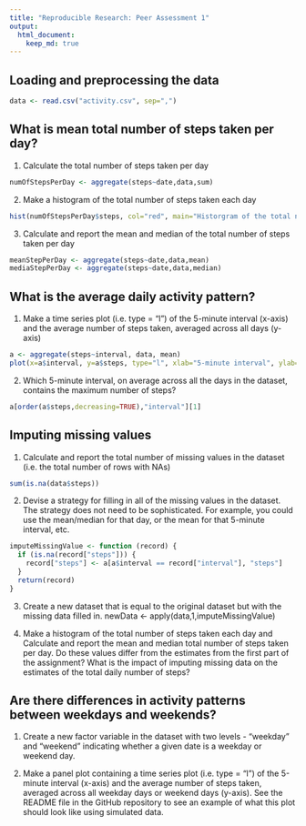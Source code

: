 ```yaml
---
title: "Reproducible Research: Peer Assessment 1"
output: 
  html_document:
    keep_md: true
---
```



## Loading and preprocessing the data
```r
data <- read.csv("activity.csv", sep=",")
```

## What is mean total number of steps taken per day?
1. Calculate the total number of steps taken per day
```r
numOfStepsPerDay <- aggregate(steps~date,data,sum)
```

2. Make a histogram of the total number of steps taken each day
```r
hist(numOfStepsPerDay$steps, col="red", main="Historgram of the total number of steps taken each day", xlab="Number of Steps")
```

3. Calculate and report the mean and median of the total number of steps taken per day
```r
meanStepPerDay <- aggregate(steps~date,data,mean)
mediaStepPerDay <- aggregate(steps~date,data,median)
```

## What is the average daily activity pattern?
1. Make a time series plot (i.e. type = "l") of the 5-minute interval (x-axis) and the average number of steps taken, averaged across all days (y-axis)
```r
a <- aggregate(steps~interval, data, mean)
plot(x=a$interval, y=a$steps, type="l", xlab="5-minute interval", ylab="Average number of steps taken (across all days)")
```

2. Which 5-minute interval, on average across all the days in the dataset, contains the maximum number of steps?
```r
a[order(a$steps,decreasing=TRUE),"interval"][1]
```

## Imputing missing values
1. Calculate and report the total number of missing values in the dataset (i.e. the total number of rows with NAs)
```r
sum(is.na(data$steps))
```

2. Devise a strategy for filling in all of the missing values in the dataset. The strategy does not need to be sophisticated. For example, you could use the mean/median for that day, or the mean for that 5-minute interval, etc.
```r
imputeMissingValue <- function (record) {
  if (is.na(record["steps"])) {
    record["steps"] <- a[a$interval == record["interval"], "steps"]
  }
  return(record)
}
```

3. Create a new dataset that is equal to the original dataset but with the missing data filled in.
newData <- apply(data,1,imputeMissingValue)

4. Make a histogram of the total number of steps taken each day and Calculate and report the mean and median total number of steps taken per day. Do these values differ from the estimates from the first part of the assignment? What is the impact of imputing missing data on the estimates of the total daily number of steps?

## Are there differences in activity patterns between weekdays and weekends?
1. Create a new factor variable in the dataset with two levels - "weekday" and "weekend" indicating whether a given date is a weekday or weekend day.

2. Make a panel plot containing a time series plot (i.e. type = "l") of the 5-minute interval (x-axis) and the average number of steps taken, averaged across all weekday days or weekend days (y-axis). See the README file in the GitHub repository to see an example of what this plot should look like using simulated data.